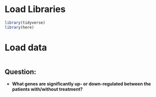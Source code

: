 # Load Libraries

```r
library(tidyverse)
library(here)
```

# Load data

```r

```

## Question:

-   **What genes are significantly up- or down-regulated between the patients with/without treatment?**
